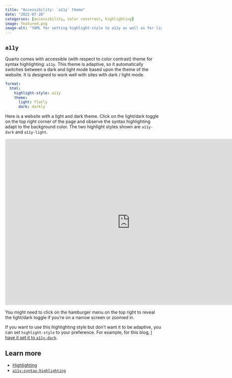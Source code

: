 ```yaml
---
title: "Accessibility: `a11y` theme"
date: "2022-07-26"
categories: [accessibility, color constrast, highlighting]
image: featured.png
image-alt: "YAML for setting highlight-style to a11y as well as for light and dark theme (also provided in the blog post) and the resulting webpage in light and dark mode showing how the a11y theme adapts."
---
```


## `a11y`

Quarto comes with accessible (with respect to color contrast) theme for syntax highlighting: `a11y`.
This theme is adaptive, so it automatically switches between a dark and light mode based upon the theme of the website.
It is designed to work well with sites with dark / light mode.

``` yaml
format:
  html:
    highlight-style: a11y
    theme:
      light: flatly
      dark: darkly
```

Here is a website with a light and dark theme.
Click on the light/dark toggle on the top right corner of the page and observe the syntax highlighting adapt to the background color.
The two highlight styles shown are `a11y-dark` and `a11y-light`.

```{=html}
<iframe width="800px" height="533px" style="border:2px solid #dee2e6;" src="https://mine.quarto.pub/a11y/"></iframe>
```
::: callout-note
You might need to click on the hamburger menu on the top right to reveal the light/dark toggle if you're on a narrow screen or zoomed in.
:::

If you want to use this highlighting style but don't want it to be adaptive, you can set `highlight-style` to your preference.
For example, for this blog, [I have it set it to `a11y-dark`](https://github.com/mine-cetinkaya-rundel/quarto-tip-a-day/blob/10eafdffa2dabf83409e0ce22f854d682782d503/_quarto.yml#L45).

## Learn more

-   [Highlighting](https://quarto.org/docs/output-formats/html-code.html#highlighting)
-   [`a11y-syntax-highlighting`](https://github.com/ericwbailey/a11y-syntax-highlighting)
